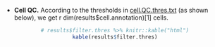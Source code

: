 

* **Cell QC.** According to the thresholds in [cell.QC.thres.txt](./cell.QC.thres.txt) (as shown below), 
we get ` `r dim(results$cell.annotation)[1]` ` cells.

<center>
```r
# results$filter.thres %>% knitr::kable("html")
kable(results$filter.thres)
```
</center>

